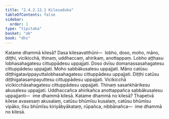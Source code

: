 ```yaml
---
title: "2.4.2.12.1 Kilesaduka"
tableOfContents: false
sidebar:
  order: 1
type: "tipitaka"
basket: "ab"
book: "dhs"
---
```



<DynamicBreadcrumb />

<Division number="1565" book="dhs">

<Paragraph number="2276" book="dhs">
Katame dhammā kilesā? Dasa kilesavatthūni—  lobho, doso, moho, māno, diṭṭhi, vicikicchā, thinaṃ, uddhaccaṃ, ahirikaṃ, anottappaṃ. Lobho aṭṭhasu lobhasahagatesu cittuppādesu uppajjati. Doso dvīsu domanassasahagatesu cittuppādesu uppajjati. Moho sabbākusalesu uppajjati. Māno catūsu diṭṭhigatavippayuttalobhasahagatesu cittuppādesu uppajjati. Diṭṭhi catūsu diṭṭhigatasampayuttesu cittuppādesu uppajjati. Vicikicchā vicikicchāsahagatesu cittuppādesu uppajjati. Thinaṃ sasaṅkhārikesu akusalesu uppajjati. Uddhaccañca ahirikañca anottappañca sabbākusalesu uppajjanti—  ime dhammā kilesā.
</Paragraph>

</Division>
<Division number="1566" book="dhs">

<Paragraph number="2277" book="dhs">
Katame dhammā no kilesā? Ṭhapetvā kilese avasesaṃ akusalaṃ, catūsu bhūmīsu kusalaṃ, catūsu bhūmīsu vipāko, tīsu bhūmīsu kiriyābyākataṃ, rūpañca, nibbānañca—  ime dhammā no kilesā.
</Paragraph>
</Division>
